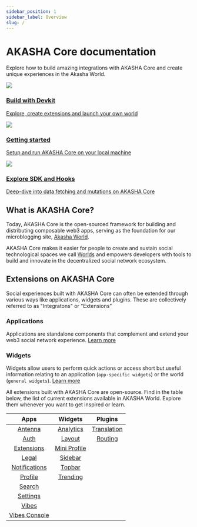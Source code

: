 ```yaml
---
sidebar_position: 1
sidebar_label: Overview
slug: /
---
```


# AKASHA Core documentation

Explore how to build amazing integrations with AKASHA Core and create unique experiences in the Akasha World.

<div style={{ display: "flex", justifyContent: "space-between" }}>
  <a
    href="/devkit"
    style={{
      width: "31%",
      color: "white",
      padding: "1rem",
      borderRadius: "1rem",
      textDecoration: "none",
      backgroundColor: "#242526",
    }}
  >
    <img src="/img/build-with-devkit.webp" style={{ width: "25%" }}></img>
    <h3 style={{ margin: "0.5rem 0rem 0.35rem" }}>Build with Devkit</h3>
    <p style={{ margin: "0rem" }}>
      Explore, create extensions and launch your own world
    </p>
  </a>
  <a
    href="/setup"
    style={{
      width: "31%",
      color: "white",
      padding: "1rem",
      borderRadius: "1rem",
      textDecoration: "none",
      backgroundColor: "#242526",
    }}
  >
    <img src="/img/getting-started.webp" style={{ width: "25%" }}></img>
    <h3 style={{ margin: "0.5rem 0rem 0.35rem" }}>Getting started</h3>
    <p style={{ margin: "0rem" }}>
      Setup and run AKASHA Core on your local machine
    </p>
  </a>
  <a
    href="/data-fetching-and-mutations"
    style={{
      width: "31%",
      color: "white",
      padding: "1rem",
      borderRadius: "1rem",
      textDecoration: "none",
      backgroundColor: "#242526",
    }}
  >
    <img src="/img/explore-sdk-hooks.webp" style={{ width: "25%" }}></img>
    <h3 style={{ margin: "0.5rem 0rem 0.35rem" }}>Explore SDK and Hooks</h3>
    <p style={{ margin: "0rem" }}>
      Deep-dive into data fetching and mutations on AKASHA Core
    </p>
  </a>
</div>

## What is AKASHA Core?

Today, AKASHA Core is the open-sourced framework for building and distributing composable web3 apps, serving as the foundation for our microblogging site, [Akasha World](https://next.akasha-world-framework.pages.dev/).

AKASHA Core makes it easier for people to create and sustain social technological spaces we call [Worlds](https://blog.akasha.org/what-is-akasha-reloaded-what-is-ethereum-world/) and empowers developers with tools to build and innovate in the decentralized social network ecosystem.

## Extensions on AKASHA Core

Social experiences built with AKASHA Core can often be extended through various ways like applications, widgets and plugins. These are collectively referred to as "Integratons" or "Extensions"

### Applications

Applications are standalone components that complement and extend your web3 social network experience. [Learn more](./extensions/applications.md)

### Widgets

Widgets allow users to perform quick actions or access short but useful information relating to an application (`app-specific widgets`) or the world (`general widgets`). [Learn more](./extensions/widgets.md)

All extensions built with AKASHA Core are open-source. Find in the table below, the list of current extensions available in AKASHA World. Explore them whenever you want to get inspired or learn.

|                                               Apps                                                |                                              Widgets                                               |                                                   Plugins                                                   |
| :-----------------------------------------------------------------------------------------------: | :------------------------------------------------------------------------------------------------: | :---------------------------------------------------------------------------------------------------------: |
|       [Antenna](https://github.com/AKASHAorg/akasha-core/tree/next/extensions/apps/antenna)       |    [Analytics](https://github.com/AKASHAorg/akasha-core/tree/next/extensions/widgets/analytics)    | [Translation](https://github.com/AKASHAorg/akasha-core/tree/next/extensions/widgets/layout/src/translation) |
|        [Auth](https://github.com/AKASHAorg/akasha-core/tree/next/extensions/apps/auth-app)        |       [Layout](https://github.com/AKASHAorg/akasha-core/tree/next/extensions/widgets/layout)       | [Routing](https://github.com/AKASHAorg/akasha-core/blob/next/libs/app-loader/src/plugins/routing-plugin.ts) |
|    [Extensions](https://github.com/AKASHAorg/akasha-core/tree/next/extensions/apps/extensions)    | [Mini Profile](https://github.com/AKASHAorg/akasha-core/tree/next/extensions/widgets/mini-profile) |                                                                                                             |
|         [Legal](https://github.com/AKASHAorg/akasha-core/tree/next/extensions/apps/legal)         |      [Sidebar](https://github.com/AKASHAorg/akasha-core/tree/next/extensions/widgets/sidebar)      |                                                                                                             |
| [Notifications](https://github.com/AKASHAorg/akasha-core/tree/next/extensions/apps/notifications) |      [Topbar](https://github.com/AKASHAorg/akasha-core/tree/next/extensions/widgets/top-bar)       |                                                                                                             |
|       [Profile](https://github.com/AKASHAorg/akasha-core/tree/next/extensions/apps/profile)       |     [Trending](https://github.com/AKASHAorg/akasha-core/tree/next/extensions/widgets/trending)     |                                                                                                             |
|        [Search](https://github.com/AKASHAorg/akasha-core/tree/next/extensions/apps/search)        |                                                                                                    |                                                                                                             |
|      [Settings](https://github.com/AKASHAorg/akasha-core/tree/next/extensions/apps/settings)      |                                                                                                    |                                                                                                             |
|         [Vibes](https://github.com/AKASHAorg/akasha-core/tree/next/extensions/apps/vibes)         |                                                                                                    |                                                                                                             |
| [Vibes Console](https://github.com/AKASHAorg/akasha-core/tree/next/extensions/apps/vibes-console) |                                                                                                    |                                                                                                             |
